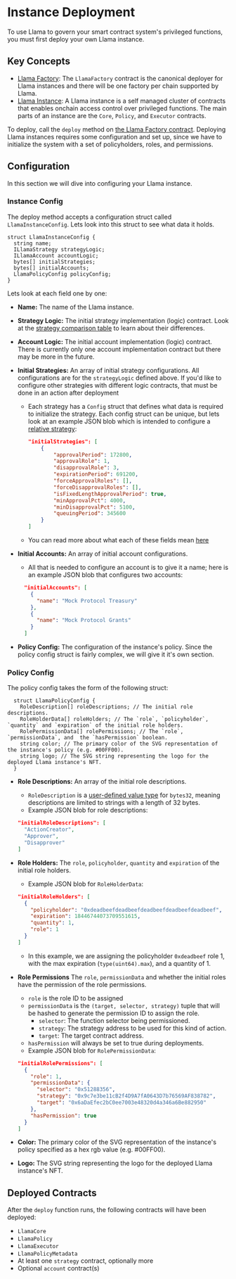 # Instance Deployment

To use Llama to govern your smart contract system's privileged functions, you must first deploy your own Llama instance.

## Key Concepts

- [Llama Factory](https://github.com/llamaxyz/llama/blob/main/src/LlamaFactory.sol): The `LlamaFactory` contract is the canonical deployer for Llama instances and there will be one factory per chain supported by Llama.
- [Llama Instance](https://github.com/llamaxyz/llama/blob/main/blob/main/diagrams/llama-overview.png): A Llama instance is a self managed cluster of contracts that enables onchain access control over privileged functions. The main parts of an instance are the `Core`, `Policy`, and `Executor` contracts.

To deploy, call the `deploy` method on [the Llama Factory contract](https://github.com/llamaxyz/llama/blob/main/src/LlamaFactory.sol).
Deploying Llama instances requires some configuration and set up, since we have to initialize the system with a set of policyholders, roles, and permissions.

## Configuration

In this section we will dive into configuring your Llama instance.

### Instance Config

The deploy method accepts a configuration struct called `LlamaInstanceConfig`.
Lets look into this struct to see what data it holds.

```solidity
struct LlamaInstanceConfig {
  string name;
  ILlamaStrategy strategyLogic;
  ILlamaAccount accountLogic;
  bytes[] initialStrategies;
  bytes[] initialAccounts;
  LlamaPolicyConfig policyConfig;
}
```

Lets look at each field one by one:

- **Name:** The name of the Llama instance.
- **Strategy Logic:** The initial strategy implementation (logic) contract. Look at the [strategy comparison table](https://github.com/llamaxyz/llama/blob/main/docs/strategies.md#comparison-table) to learn about their differences.
- **Account Logic:** The initial account implementation (logic) contract. There is currently only one account implementation contract but there may be more in the future.
- **Initial Strategies:** An array of initial strategy configurations. All configurations are for the `strategyLogic` defined above. If you'd like to configure other strategies with different logic contracts, that must be done in an action after deployment

  - Each strategy has a `Config` struct that defines what data is required to initialize the strategy. Each config struct can be unique, but lets look at an example JSON blob which is intended to configure a [relative strategy](https://github.com/llamaxyz/llama/blob/main/src/strategies/relative/LlamaRelativeStrategyBase.sol):

    ```JSON
    "initialStrategies": [
        {
            "approvalPeriod": 172800,
            "approvalRole": 1,
            "disapprovalRole": 3,
            "expirationPeriod": 691200,
            "forceApprovalRoles": [],
            "forceDisapprovalRoles": [],
            "isFixedLengthApprovalPeriod": true,
            "minApprovalPct": 4000,
            "minDisapprovalPct": 5100,
            "queuingPeriod": 345600
        }
    ]
    ```

  - You can read more about what each of these fields mean [here](https://github.com/llamaxyz/llama/blob/main/docs/strategies.md)

- **Initial Accounts:** An array of initial account configurations.

  - All that is needed to configure an account is to give it a name; here is an example JSON blob that configures two accounts:

  ```JSON
    "initialAccounts": [
      {
        "name": "Mock Protocol Treasury"
      },
      {
        "name": "Mock Protocol Grants"
      }
    ]
  ```

- **Policy Config:** The configuration of the instance's policy. Since the policy config struct is fairly complex, we will give it it's own section.

### Policy Config

The policy config takes the form of the following struct:

```solidity
  struct LlamaPolicyConfig {
    RoleDescription[] roleDescriptions; // The initial role descriptions.
    RoleHolderData[] roleHolders; // The `role`, `policyholder`, `quantity` and `expiration` of the initial role holders.
    RolePermissionData[] rolePermissions; // The `role`, `permissionData`, and  the `hasPermission` boolean.
    string color; // The primary color of the SVG representation of the instance's policy (e.g. #00FF00).
    string logo; // The SVG string representing the logo for the deployed Llama instance's NFT.
  }
```

- **Role Descriptions:** An array of the initial role descriptions.

  - `RoleDescription` is a [user-defined value type](https://docs.soliditylang.org/en/v0.8.19/types.html#user-defined-value-types) for `bytes32`, meaning descriptions are limited to strings with a length of 32 bytes.
  - Example JSON blob for role descriptions:

  ```JSON
  "initialRoleDescriptions": [
    "ActionCreator",
    "Approver",
    "Disapprover"
  ]
  ```

- **Role Holders:** The `role`, `policyholder`, `quantity` and `expiration` of the initial role holders.

  - Example JSON blob for `RoleHolderData`:

  ```JSON
  "initialRoleHolders": [
    {
      "policyholder": "0xdeadbeefdeadbeefdeadbeefdeadbeefdeadbeef",
      "expiration": 18446744073709551615,
      "quantity": 1,
      "role": 1
    }
  ]
  ```

  - In this example, we are assigning the policyholder `0xdeadbeef` role 1, with the max expiration (`type(uint64).max`), and a quantity of 1.

- **Role Permissions** The `role`, `permissionData` and whether the initial roles have the permission of the role permissions.

  - `role` is the role ID to be assigned
  - `permissionData` is the `(target, selector, strategy)` tuple that will be hashed to generate the permission ID to assign the role.
    - `selector`: The function selector being permissioned.
    - `strategy`: The strategy address to be used for this kind of action.
    - `target`: The target contract address.
  - `hasPermission` will always be set to true during deployments.
  - Example JSON blob for `RolePermissionData`:

  ```JSON
  "initialRolePermissions": [
    {
      "role": 1,
      "permissionData": {
        "selector": "0x51288356",
        "strategy": "0x9c7e3be11cB2f4D9A7fA0643D7b76569AF838782",
        "target": "0x6aDaEfec2bC0ee7003e48320d4a346a6Be882950"
      },
      "hasPermission": true
    }
  ]
  ```

- **Color:** The primary color of the SVG representation of the instance's policy specified as a hex rgb value (e.g. #00FF00).
- **Logo:** The SVG string representing the logo for the deployed Llama instance's NFT.

## Deployed Contracts

After the `deploy` function runs, the following contracts will have been deployed:

- `LlamaCore`
- `LlamaPolicy`
- `LlamaExecutor`
- `LlamaPolicyMetadata`
- At least one `strategy` contract, optionally more
- Optional `account` contract(s)
